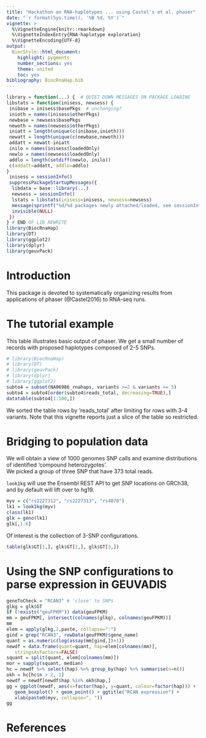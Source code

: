 ```yaml
---
title: "Hackathon on RNA-haplotypes ... using Castel's et al. phaser"
date: "`r format(Sys.time(), '%B %d, %Y')`"
vignette: >
  %\VignetteEngine{knitr::rmarkdown}
  %\VignetteIndexEntry{RNA-haplotype exploration}
  %\VignetteEncoding{UTF-8}
output:
  BiocStyle::html_document:
    highlight: pygments
    number_sections: yes
    theme: united
    toc: yes
bibliography: BiocRnaHap.bib
---
```

```r
library = function(...) {  # QUIET DOWN MESSAGES ON PACKAGE LOADING
libstats = function(inisess, newsess) {
 inibase = inisess$basePkgs  # unchanging?
 inioth = names(inisess$otherPkgs)
 newbase = newsess$basePkgs
 newoth = names(newsess$otherPkgs)
 iniatt = length(unique(c(inibase,inioth)))
 newatt = length(unique(c(newbase,newoth)))
 addatt = newatt-iniatt
 inilo = names(inisess$loadedOnly)
 newlo = names(newsess$loadedOnly)
 addlo = length(setdiff(newlo, inilo))
 c(addatt=addatt, addlo=addlo)
}
 inisess = sessionInfo()
 suppressPackageStartupMessages({
  libdata = base::library(...)
  newsess = sessionInfo()
  lstats = libstats(inisess=inisess, newsess=newsess)
  message(sprintf("%d/%d packages newly attached/loaded, see sessionInfo() for details.", lstats["addatt"], lstats["addlo"]))
  invisible(NULL)
 })
} # END OF LIB REWRITE
library(BiocRnaHap)
library(DT)
library(ggplot2)
library(dplyr)
library(geuvPack)
```

# Introduction

This package is devoted to systematically organizing results
from applications of phaser (@Castel2016) to RNA-seq runs.

# The tutorial example

This table illustrates basic output of phaser.
We get a small number of records with proposed
haplotypes composed of 2-5 SNPs.

```r
# library(BiocRnaHap)
# library(DT)
# library(geuvPack)
# library(dplyr)
# library(ggplot2)
subto4 = subset(NA06986_rnahaps, variants >=2 & variants <= 5)
subto4 = subto4[order(subto4$reads_total, decreasing=TRUE),]
datatable(subto4[1:100,])
```

We sorted the table rows by
'reads_total' after limiting for rows
with 3-4 variants.  Note that this vignette
reports just
a slice of the table so restricted.

# Bridging to population data

We will obtain a view of 1000 genomes SNP calls and examine
distributions of identified 'compound heterozygotes'.  
We picked a group of three SNP that have 373 total reads.

`look1kg` will use the Ensembl REST API to get SNP
locations on GRCh38, and by default will lift over to
hg19.


```r
myv = c("rs2227312", "rs2227313", "rs4870")
lk1 = look1kg(myv)
class(lk1)
glk = geno(lk1)
glk[,1:6]
```
Of interest is the collection of 3-SNP configurations.
```r
table(glk$GT[1,], glk$GT[2,], glk$GT[3,])
```

# Using the SNP configurations to parse expression in GEUVADIS

```r
geneToCheck = "RCAN3" # 'close' to SNPs
glkg = glk$GT
if (!exists("geuFPKM")) data(geuFPKM)
mm = geuFPKM[, intersect(colnames(glkg), colnames(geuFPKM))]
mm
elem = apply(glkg,2,paste, collapse=":")
gind = grep("RCAN3", rowData(geuFPKM)$gene_name)
quant = as.numeric(log(assay(mm[gind,])+1))
newdf = data.frame(quant=quant, hap=elem[colnames(mm)], 
   stringsAsFactors=FALSE)
squant = split(quant, elem[colnames(mm)])
mor = sapply(squant, median)
hc = newdf %>% select(hap) %>% group_by(hap) %>% summarise(n=n())
okh = hc[hc$n > 2, 1]
newdf = newdf[newdf$hap %in% okh$hap,]
gg = ggplot(newdf, aes(x=factor(hap), y=quant, colour=factor(hap))) + 
   geom_boxplot() + geom_point() + ggtitle("RCAN expression") +
   xlab(paste0(myv, collapse=", "))
gg
```

# References

